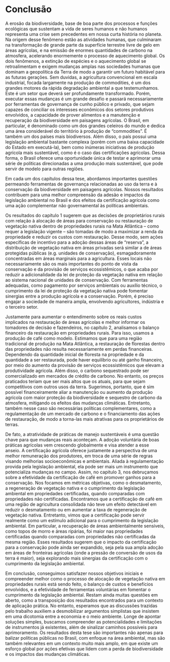 # Conclusão


A erosão da biodiversidade, base de boa parte dos processos e funções ecológicas que sustentam a vida de seres humanos e não humanos representa uma crise sem precedentes em nossa curta história no planeta. Na origem desse fenômeno estão as atividades humanas, que culminaram na transformação de grande parte da superfície terrestre livre de gelo em áreas agrícolas, e na emissão de enormes quantidades de carbono na atmosfera, acelerando enormemente o processo de aquecimento global. Os dois fenômenos, a extinção de espécies e o aquecimento global se retroalimentam e exigem mudanças amplas nas sociedades humanas que dominam a geopolítica da Terra de modo a garantir um futuro habitável para as futuras gerações. 
Sem duvidas, a agricultura convencional em escala industrial, focada largamente na produção de commodities, é um dos grandes motores da rápida degradação ambiental a que testemunhamos. Este é um setor que deverá ser profundamente transformado. Porém, executar essas mudanças é um grande desafio e passará necessariamente por ferramentas de governança de cunho público e privado, que sejam capazes de conciliar os interesses econômicos dos setores produtivos envolvidos, a capacidade de prover alimentos e a manutenção e recuperação da biodiversidade em paisagens agrícolas. O Brasil, em particular, é denominado como um dos grandes celeiros do mundo e dedica uma área considerável do território à produção de “commodities”. É também um dos países mais biodiversos. Além disso, o país possui uma legislação ambiental bastante complexa (porém com uma baixa capacidade do Estado em executá-la), bem como inúmeras iniciativas de produção agrícola mais sustentável, como é o caso das certificações agrícolas. Dessa forma, o Brasil oferece uma oportunidade única de testar e aprimorar uma série de políticas direcionadas a uma produção mais sustentável, que pode servir de modelo para outras regiões.


Em cada um dos capítulos dessa tese, abordamos importantes questões permeando ferramentas de governança relacionadas ao uso da terra e à conservação da biodiversidade em paisagens agrícolas. Nossos resultados contribuem para uma melhor compreensão da adesão e impactos da legislação ambiental no Brasil e dos efeitos da certificação agrícola como uma ação complementar não governamental às políticas ambientais. 


Os resultados do capítulo 1 sugerem que as decisões de proprietários rurais com relação à alocação de áreas para conservação ou restauração de vegetação nativa dentro de propriedades rurais na Mata Atlântica – como requer a legislação vigente – são tomadas de modo a maximizar a renda da propriedade e reduzir os custos com restauração. Desse modo, sem ações específicas de incentivo para a adoção dessas áreas de “reserva”, a distribuição de vegetação nativa em áreas privadas será similar a de áreas protegidas públicas (e.g. unidades de conservação), esmagadoramente concentradas em áreas marginais para a agricultura. Esses locais não necessariamente são os mais importantes do ponto de vista da conservação e da provisão de serviços ecossistêmicos, o que acaba por reduzir a adicionalidade da lei de proteção da vegetação nativa em relação ao sistema nacional de unidades de conservação. Com ferramentas adequadas, como pagamento por serviços ambientais ou auxílio técnico, o cumprimento da lei de proteção da vegetação nativa pode fomentar sinergias entre a produção agrícola e a conservação. Porém, é preciso engajar a sociedade de maneira ampla, envolvendo agricultores, indústria e o terceiro setor.


Justamente para aumentar o entendimento sobre os reais custos implicados na restauração de áreas agrícolas e melhor informar os tomadores de decisão e fazendeiros, no capítulo 2, analisamos o balanço financeiro da restauração em propriedades rurais. Para isso, usamos a produção de café como modelo. Estimamos que para uma região tradicional de produção na Mata Atlântica, a restauração de florestas dentro das propriedades não resulta necessariamente em perdas financeiras. Dependendo da quantidade inicial de floresta na propriedade e da quantidade a ser restaurada, pode haver equilíbrio ou até ganho financeiro, por meio do aumento da provisão de serviços ecossistêmicos que elevam a produtividade agrícola. Além disso, o carbono sequestrado pode ser comercializado em mercados de crédito de carbono. No entanto, os preços praticados teriam que ser mais altos que os atuais, para que sejam competitivos com outros usos da terra. Sugerimos, portanto, que é sim possível financeiramente aliar a manutenção ou aumento da produção agrícola com maior proteção da biodiversidade e sequestro de carbono da atmosfera, mitigando os efeitos das mudanças climáticas. Entretanto, também nesse caso são necessárias políticas complementares, como a regulamentação de um mercado de carbono e o financiamento das ações de restauração, de modo a torna-las mais atrativas para os proprietários de terras. 


De fato, a atratividade de práticas de manejo sustentáveis é uma questão chave para que mudanças reais aconteçam. A adoção voluntária de boas práticas agrícolas vem crescendo globalmente e visa atender a esse anseio. A certificação agrícola oferece justamente a perspectiva de uma melhor remuneração dos produtores, em troca de uma série de regras visando melhorias socioeconômicas e ambientais. Aliada à regulamentação provida pela legislação ambiental, ela pode ser mais um instrumento que potencializa mudanças no campo. Assim, no capitulo 3, nos debruçamos sobre a efetividade da certificação de café em promover ganhos para a conservação. Nos focamos em métricas objetivas, como o desmatamento, a regeneração de vegetação nativa e o cumprimento da legislação ambiental em propriedades certificadas, quando comparadas com propriedades não certificadas. Encontramos que a certificação de café em uma região de agricultura consolidada não teve um efeito detectável em reduzir o desmatamento ou em aumentar a taxa de regeneração de vegetação nativa. Entretanto, vimos que a certificação pode servir realmente como um estímulo adicional para o cumprimento da legislação ambiental. Em particular, a recuperação de áreas ambientalmente sensíveis, como topos de morro e áreas ripárias, foi maior nas propriedades certificadas quando comparadas com propriedades não certificadas da mesma região. Esses resultados sugerem que o impacto da certificação para a conservação pode ainda ser expandido, seja pela sua ampla adoção em áreas de fronteiras agrícolas (onde a pressão de conversão de usos da terra é maior), seja explorando mais sinergias da certificação com o cumprimento da legislação ambiental.


Em conclusão, conseguimos satisfazer nossos objetivos iniciais e compreender melhor como o processo de alocação de vegetação nativa em propriedades rurais está sendo feito, o balanço de custos e benefícios envolvidos, e a efetividade de ferramentas voluntárias em fomentar o cumprimento da legislação ambiental. Restam ainda muitas questões em aberto, como a transposição dos resultados encontrados para um contexto de aplicação prática. No entanto, esperamos que as discussões trazidas pelo trabalho auxiliem a desmobilizar argumentos simplistas que insistem em uma dicotomia entre a economia e o meio ambiente. Longe de apontar soluções simples, buscamos compreender as potencialidades e limitações de instrumentos já existentes, além de sinalizar caminhos possíveis para aprimoramento. Os resultados desta tese são importantes não apenas para balizar políticas públicas no Brasil, com enfoque na área ambiental, mas são também relevantes em um contexto muito mais amplo, em que existe um esforço global por ações efetivas que lidem com a perda de biodiversidade e os impactos das mudanças climáticas. 


